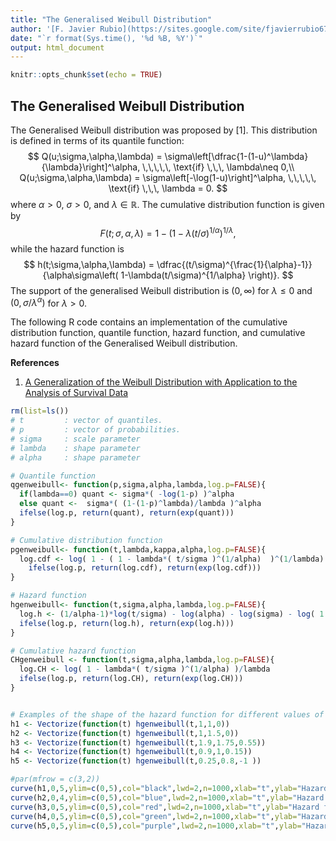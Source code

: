 ```yaml
---
title: "The Generalised Weibull Distribution"
author: '[F. Javier Rubio](https://sites.google.com/site/fjavierrubio67/)'
date: "`r format(Sys.time(), '%d %B, %Y')`"
output: html_document
---
```


```r
knitr::opts_chunk$set(echo = TRUE)
```

## The Generalised Weibull Distribution

The Generalised Weibull distribution was proposed by [1]. This distribution is defined in terms of its quantile function:
$$
Q(u;\sigma,\alpha,\lambda) = \sigma\left[\dfrac{1-(1-u)^\lambda}{\lambda}\right]^\alpha, \,\,\,\,\, \text{if} \,\,\, \lambda\neq 0,\\
Q(u;\sigma,\alpha,\lambda) = \sigma\left[-\log(1-u)\right]^\alpha, \,\,\,\,\, \text{if} \,\,\, \lambda = 0.
$$
where $\alpha>0$, $\sigma>0$, and $\lambda \in{\mathbb R}$. The cumulative distribution function is given by
$$
F(t;\sigma,\alpha,\lambda) = 1 -  ( 1-\lambda(t/\sigma)^{1/\alpha})^{1/\lambda},
$$
while the hazard function is 
$$
h(t;\sigma,\alpha,\lambda) = \dfrac{(t/\sigma)^{\frac{1}{\alpha}-1}}{\alpha\sigma\left( 1-\lambda(t/\sigma)^{1/\alpha} \right)}.
$$
The support of the generalised Weibull distribution is $(0,\infty)$ for $\lambda\leq 0$ and $(0,\sigma/\lambda^\alpha)$ for $\lambda>0$.

The following R code contains an implementation of the cumulative distribution function, quantile function, hazard function, and cumulative hazard function of the Generalised Weibull distribution.


**References**

1. [A Generalization of the Weibull Distribution with Application to the Analysis of Survival Data](http://www.jstor.org/stable/2291583)

```r
rm(list=ls())
# t         : vector of quantiles.
# p         : vector of probabilities.
# sigma     : scale parameter
# lambda    : shape parameter
# alpha     : shape parameter

# Quantile function
qgenweibull<- function(p,sigma,alpha,lambda,log.p=FALSE){
  if(lambda==0) quant <- sigma*( -log(1-p) )^alpha
  else quant <-  sigma*( (1-(1-p)^lambda)/lambda )^alpha
  ifelse(log.p, return(quant), return(exp(quant)))
}  

# Cumulative distribution function
pgenweibull<- function(t,lambda,kappa,alpha,log.p=FALSE){
  log.cdf <- log( 1 - ( 1 - lambda*( t/sigma )^(1/alpha)  )^(1/lambda) )
    ifelse(log.p, return(log.cdf), return(exp(log.cdf)))
}  

# Hazard function
hgenweibull<- function(t,sigma,alpha,lambda,log.p=FALSE){
  log.h <- (1/alpha-1)*log(t/sigma) - log(alpha) - log(sigma) - log( 1 - lambda*( t/sigma )^(1/alpha) )
  ifelse(log.p, return(log.h), return(exp(log.h)))
}  

# Cumulative hazard function
CHgenweibull <- function(t,sigma,alpha,lambda,log.p=FALSE){
  log.CH <- log( 1 - lambda*( t/sigma )^(1/alpha) )/lambda 
  ifelse(log.p, return(log.CH), return(exp(log.CH)))
} 


# Examples of the shape of the hazard function for different values of the parameters
h1 <- Vectorize(function(t) hgenweibull(t,1,1,0))
h2 <- Vectorize(function(t) hgenweibull(t,1,1.5,0))
h3 <- Vectorize(function(t) hgenweibull(t,1.9,1.75,0.55))
h4 <- Vectorize(function(t) hgenweibull(t,0.9,1,0.15))
h5 <- Vectorize(function(t) hgenweibull(t,0.25,0.8,-1 ))

#par(mfrow = c(3,2))
curve(h1,0,5,ylim=c(0,5),col="black",lwd=2,n=1000,xlab="t",ylab="Hazard function",cex.axis=1.5,cex.lab=1.5)
curve(h2,0,4,ylim=c(0,5),col="blue",lwd=2,n=1000,xlab="t",ylab="Hazard function",cex.axis=1.5,cex.lab=1.5)
curve(h3,0,5,ylim=c(0,5),col="red",lwd=2,n=1000,xlab="t",ylab="Hazard function",cex.axis=1.5,cex.lab=1.5)
curve(h4,0,5,ylim=c(0,5),col="green",lwd=2,n=1000,xlab="t",ylab="Hazard function",cex.axis=1.5,cex.lab=1.5)
curve(h5,0,5,ylim=c(0,5),col="purple",lwd=2,n=1000,xlab="t",ylab="Hazard function",cex.axis=1.5,cex.lab=1.5)
```

